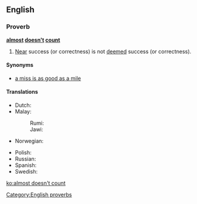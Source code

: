 ==English==

===Proverb===
'''[[almost]] [[doesn't]] [[count]]'''

# [[near|Near]] success (or correctness) is not [[deem]]ed success (or correctness).

====Synonyms====
* [[a miss is as good as a mile]]

====Translations====
{{trans-top|near success (or correctness) is not deemed success (or correctness)}}
* Dutch: {{t|nl|bijna telt niet}}
* Malay:
*: Rumi: {{t|ms|dekat tak tercapai, jauh tak berantara}}
*: Jawi: {{t|ms|دکت تق ترچاڤاي, جاءوه تق برانتارا|sc=Arab}}
* Norwegian: {{t|no|nesten holder ikke}}
{{trans-mid}}
* Polish: {{t|pl|prawie robi wielką różnicę}}
* Russian: {{t|ru|чуть-чу́ть не счита́ется}}
* Spanish: {{t|es|los casis no cuentan}}
* Swedish: {{t+|sv|nära skjuter ingen hare}}
{{trans-bottom}}

[[Category:English proverbs]]

[[ko:almost doesn't count]]